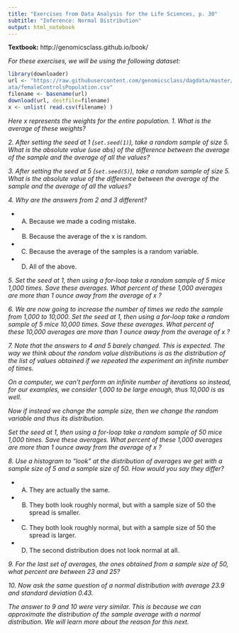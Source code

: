 ```yaml
---
title: "Exercises from Data Analysis for the Life Sciences, p. 30"
subtitle: "Inference: Normal Distribution"
output: html_notebook
---
```

**Textbook:**
http://genomicsclass.github.io/book/

*For these exercises, we will be using the following dataset:
*
```r
library(downloader)
url <- "https://raw.githubusercontent.com/genomicsclass/dagdata/master/inst/extd\
ata/femaleControlsPopulation.csv"
filename <- basename(url)
download(url, destfile=filename)
x <- unlist( read.csv(filename) )
```

*Here x represents the weights for the entire population.*
*1. What is the average of these weights?*

*2. After setting the seed at 1 (```set.seed(1)```), take a random sample of size 5. What is the absolute value (use abs) of the difference between the average of the sample and the average of all the values?*

*3. After setting the seed at 5 (```set.seed(5)```), take a random sample of size 5. What is the absolute value of the difference between the average of the sample and the average of all the values?*

*4. Why are the answers from 2 and 3 different?*

* A) Because we made a coding mistake.
* B) Because the average of the x is random.
* C) Because the average of the samples is a random variable.
* D) All of the above.

*5. Set the seed at 1, then using a for-loop take a random sample of 5 mice 1,000 times. Save these averages. What percent of these 1,000 averages are more than 1 ounce away from the average of x ?*

*6. We are now going to increase the number of times we redo the sample from 1,000 to 10,000. Set the seed at 1, then using a for-loop take a random sample of 5 mice 10,000 times. Save these averages. What percent of these 10,000 averages are more than 1 ounce away from the average of x ?*

*7. Note that the answers to 4 and 5 barely changed. This is expected. The way we think about the random value distributions is as the distribution of the list of values obtained if we repeated the experiment an infinite number of times.*

*On a computer, we can’t perform an infinite number of iterations so instead, for our examples, we consider 1,000 to be large enough, thus 10,000 is as well.*

*Now if instead we change the sample size, then we change the random variable and thus its distribution.*

*Set the seed at 1, then using a for-loop take a random sample of 50 mice 1,000 times. Save these averages. What percent of these 1,000 averages are more than 1 ounce away from the average of x ?*

*8. Use a histogram to “look” at the distribution of averages we get with a sample size of 5 and a sample size of 50. How would you say they differ?*

* A) They are actually the same.
* B) They both look roughly normal, but with a sample size of 50 the spread is smaller.
* C) They both look roughly normal, but with a sample size of 50 the spread is larger.
* D) The second distribution does not look normal at all.

*9. For the last set of averages, the ones obtained from a sample size of 50, what percent are between 23 and 25?*

*10. Now ask the same question of a normal distribution with average 23.9 and standard deviation 0.43.*

*The answer to 9 and 10 were very similar. This is because we can approximate the distribution of the sample average with a normal distribution. We will learn more about the reason for this next.*

